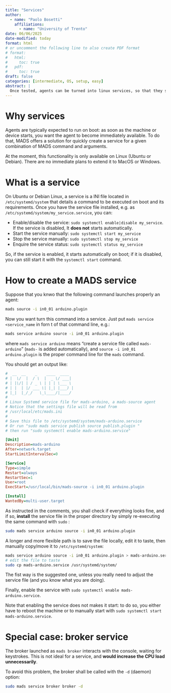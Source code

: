 ```yaml
---
title: "Services"
author:
  - name: "Paolo Bosetti"
    affiliations: 
      - name: "University of Trento"
date: 06/06/2025
date-modified: today
format: html
# or uncomment the following line to also create PDF format
# format: 
#   html:
#     toc: true
#   pdf:
#     toc: true
draft: false
categories: [intermediate, OS, setup, easy]
abstract: |
  Once tested, agents can be turned into linux services, so that they start automatically on boot.
---
```


# Why services

Agents are typically expected to run on boot: as soon as the machine or device starts, you want the agent to become immediately available. To do that, MADS offers a solution for quickly create a service for a given combination of MADS command and arguments.

::: callout-warning
At the moment, this functionality is only available on Linux (Ubuntu or Debian). There are no immediate plans to extend it to MacOS or Windows.
:::

# What is a service

On Ubuntu or Debian Linux, a service is a INI file located in `/etc/systemd/system` that details a command to be executed on boot and its requirements. Once you have the service file installed, e.g. as `/etc/systemd/system/my_service.service`, you can:

* Enable/disable the service: `sudo systemctl enable|disable my_service`. If the service is disabled, It **does not** starts automatically.
* Start the service manually: `sudo systemctl start my_service`
* Stop the service manually: `sudo systemctl stop my_service`
* Enquire the service status: `sudo systemctl status my_service`

So, if the service is enabled, it starts automatically on boot; if it is disabled, you can still start it with the `systemctl start` command.


# How to create a MADS service

Suppose that you knwo that the following command launches properly an agent:

```bash
mads source -i in0_01 arduino.plugin
```

Now you want turn this command into a service. Just put `mads service <service_name` in forn t of that command line, e.g.:

```bash
mads service arduino source -i in0_01 arduino.plugin
```

where `mads service arduino` means "create a service file called `mads-arduino`" (`mads-` is added automatically), and `source -i in0_01 arduino.plugin` is the proper command line for the `mads` command.

You should get an output like:

```ini
#  __  __    _    ____  ____
# |  \/  |  / \  |  _ \/ ___|
# | |\/| | / _ \ | | | \___ \
# | |  | |/ ___ \| |_| |___) |
# |_|  |_/_/   \_\____/|____/
#
# Linux Systemd service file for mads-arduino, a mads-source agent
# Notice that the settings file will be read from
# /usr/local/etc/mads.ini
#
# Save this file to /etc/systemd/system/mads-arduino.service
# Or run "sudo mads service publish source publish.plugin "
# then run "sudo systemctl enable mads-arduino.service"

[Unit]
Description=mads-arduino
After=network.target
StartLimitIntervalSec=0

[Service]
Type=simple
Restart=always
RestartSec=1
User=root
ExecStart=/usr/local/bin/mads-source -i in0_01 arduino.plugin

[Install]
WantedBy=multi-user.target
```

As instructed in the comments, you shall check if everything looks fine, and if so, **install** the service file in the proper directory by simply re-executing the same command with `sudo` :

```bash
sudo mads service arduino source -i in0_01 arduino.plugin
```

A longer and more flexible path is to save the file locally, edit it to taste, then manually copy/move it to `/etc/systemd/system`:

```bash
mads service arduino source -i in0_01 arduino.plugin > mads-arduino.service
# edit the file to taste
sudo cp mads-arduino.service /usr/systemd/system/
```

::: callout-tip
The fist way is the suggested one, unless you really need to adjust the service file (and you know what you are doing).
:::

Finally, enable the service with `sudo systemctl enable mads-arduino.service`.

Note that enabling the service does not makes it start: to do so, you either have to reboot the machine or to manually start with `sudo systemctl start mads-arduino.service`.



# Special case: broker service

The broker launched as `mads broker` interacts with the console, waiting for keystrokes. This is not ideal for a service, and **would increase the CPU load unnecessarily**. 

To avoid this problem, the broker shall be called with the `-d` (daemon) option:

```bash
sudo mads service broker broker -d
```